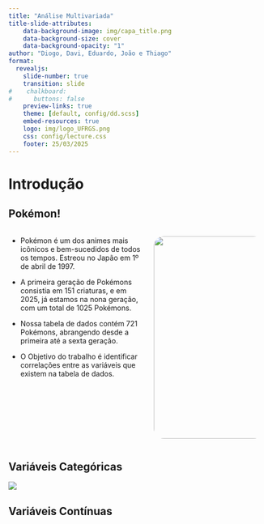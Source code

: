 ```yaml
---
title: "Análise Multivariada"
title-slide-attributes:
    data-background-image: img/capa_title.png
    data-background-size: cover
    data-background-opacity: "1"
author: "Diogo, Davi, Eduardo, João e Thiago"
format:
  revealjs:
    slide-number: true
    transition: slide
#    chalkboard: 
#      buttons: false
    preview-links: true
    theme: [default, config/dd.scss]
    embed-resources: true
    logo: img/logo_UFRGS.png
    css: config/lecture.css
    footer: 25/03/2025
---
```


# Introdução

## Pokémon!

::::: columns
::: {.column width="55%"}
-   Pokémon é um dos animes mais icônicos e bem-sucedidos de todos os tempos. Estreou no Japão em 1º de abril de 1997.

-   A primeira geração de Pokémons consistia em 151 criaturas, e em 2025, já estamos na nona geração, com um total de 1025 Pokémons.

-   Nossa tabela de dados contém 721 Pokémons, abrangendo desde a primeira até a sexta geração.

-   O Objetivo do trabalho é identificar correlações entre as variáveis que existem na tabela de dados.
:::

::: {.column width="45%"}
![](img/pokemon_01.jpg){.absolute width="400" height="400" style="border-radius: 20px;"}
:::
:::::

## Variáveis Categóricas

![](img/pokemon_02.png)

## Variáveis Contínuas
